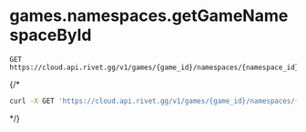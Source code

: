 # games.namespaces.getGameNamespaceById
```
GET https://cloud.api.rivet.gg/v1/games/{game_id}/namespaces/{namespace_id}
```


{/*<RequestExample>
```bash curl
curl -X GET 'https://cloud.api.rivet.gg/v1/games/{game_id}/namespaces/{namespace_id}'
```
</RequestExample>*/}
